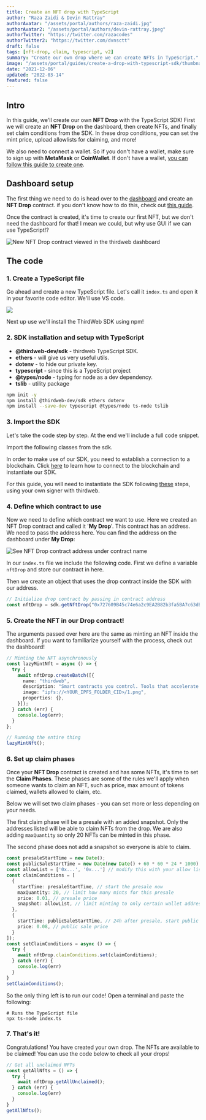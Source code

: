 ```yaml
---
title: Create an NFT drop with TypeScript
author: "Raza Zaidi & Devin Rattray"
authorAvatar: "/assets/portal/authors/raza-zaidi.jpg"
authorAvatar2: "/assets/portal/authors/devin-rattray.jpeg"
authorTwitter: "https://twitter.com/razacodes"
authorTwitter2: "https://twitter.com/dvnsctt"
draft: false
tags: [nft-drop, claim, typescript, v2]
summary: "Create our own drop where we can create NFTs in TypeScript."
image: "/assets/portal/guides/create-a-drop-with-typescript-sdk/thumbnail.png"
date: "2021-12-06"
updated: "2022-03-14"
featured: false
---
```


## Intro

In this guide, we'll create our own **NFT Drop** with the TypeScript SDK! First we will create an **NFT Drop** on the dashboard, then create NFTs, and finally set claim conditions from the SDK. In these drop conditions, you can set the mint price, upload allowlists for claiming, and more!

We also need to connect a wallet. So if you don't have a wallet, make sure to sign up with **MetaMask** or **CoinWallet**. If don't have a wallet, [you can follow this guide to create one](/guides/create-a-metamask-wallet). 

## Dashboard setup

The first thing we need to do is head over to the [dashboard](https://thirdweb.com/dashboard) and create an **NFT Drop** contract. if you don't know how to do this, check out [this guide](/learn/introduction).

Once the contract is created, it's time to create our first NFT, but we don't need the dashboard for that! I mean we could, but why use GUI if we can use TypeScript!?

![New NFT Drop contract viewed in the thirdweb dashboard](/assets/portal/guides/create-a-drop-with-typescript-sdk/nft-drop-contract-dashboard-view.png)

## The code

### 1. Create a TypeScript file

Go ahead and create a new TypeScript file. Let's call it `index.ts` and open it in your favorite code editor. We'll use VS code.

![](/assets/portal/guides/create-a-drop-with-typescript-sdk/terminal.png)

Next up use we'll install the ThirdWeb SDK using npm!

### 2. SDK installation and setup with TypeScript

- **@thirdweb-dev/sdk** - thirdweb TypeScript SDK.
- **ethers** - will give us very useful utils.
- **dotenv** - to hide our private key.
- **typescript** - since this is a TypeScript project
- **@types/node** - typing for node as a dev dependency.
- **tslib** - utility package

```bash
npm init -y
npm install @thirdweb-dev/sdk ethers dotenv 
npm install --save-dev typescript @types/node ts-node tslib
```

### 3. Import the SDK

Let's take the code step by step. At the end we'll include a full code snippet.

Import the following classes from the sdk.

In order to make use of our SDK, you need to establish a connection to a blockchain.
Click [here](/learn-thirdweb/connect-to-blockchain) to learn how to connect to the blockchain and instantiate our SDK.

For this guide, you will need to instantiate the SDK following [these](/learn-thirdweb/connect-to-blockchain#using-your-own-signer-with-thirdweb) steps, using your own signer with thirdweb.

### 4. Define which contract to use

Now we need to define which contract we want to use. Here we created an NFT Drop contract and called it '**My Drop**'. This contract has an address. We need to pass the address here. You can find the address on the dashboard under **My Drop**:

![See NFT Drop contract address under contract name](/assets/portal/guides/create-a-drop-with-typescript-sdk/nft-drop-contract-dashboard-view.png)

In our `index.ts` file we include the following code. First we define a variable `nftDrop` and store our contract in here.

Then we create an object that uses the drop contract inside the SDK with our address.

```tsx:index.ts
// Initialize drop contract by passing in contract address
const nftDrop = sdk.getNftDrop("0x727609B45c74e6a2c9EA2B82b3fa5BA7c63dBc37");
```

### 5. Create the NFT in our Drop contract!

The arguments passed over here are the same as minting an NFT inside the dashboard. If you want to familiarize yourself with the process, check out the dashboard!

```tsx:index.ts
// Minting the NFT asynchronously
const lazyMintNft = async () => {
  try {
    await nftDrop.createBatch([{
      name: "thirdweb",
      description: "Smart contracts you control. Tools that accelerate your workflow. Intuitive SDKs and widgets for developers.",
      image: "ipfs://<YOUR_IPFS_FOLDER_CID>/1.png",
      properties: {},
    }]);
  } catch (err) {
    console.log(err);
  }
};

// Running the entire thing
lazyMintNft();
```


### 6. Set up claim phases

Once your **NFT Drop** contract is created and has some NFTs, it's time to set the **Claim Phases**. These phases are some of the rules we'll apply when someone wants to claim an NFT, such as price, max amount of tokens claimed, wallets allowed to claim, etc. 

Below we will set two claim phases - you can set more or less depending on your needs. 

The first claim phase will be a presale with an added snapshot. Only the addresses listed will be able to claim NFTs from the drop. 
We are also adding `maxQuantity` so only 20 NFTs can be minted in this phase.

The second phase does not add a snapshot so everyone is able to claim. 

```tsx:index.ts
const presaleStartTime = new Date();
const publicSaleStartTime = new Date(new Date() + 60 * 60 * 24 * 1000); // today's date + 24 hours
const allowList = ['0x...', '0x...'] // modify this with your allow list
const claimConditions = [
  {
    startTime: presaleStartTime, // start the presale now
    maxQuantity: 20, // limit how many mints for this presale
    price: 0.01, // presale price
    snapshot: allowList, // limit minting to only certain wallet addresses
  },
  {
    startTime: publicSaleStartTime, // 24h after presale, start public sale
    price: 0.08, // public sale price
  }
]);
const setClaimConditions = async () => {
  try {
    await nftDrop.claimConditions.set(claimConditions);
  } catch (err) {
    console.log(err)
  }
}
setClaimConditions();
```

So the only thing left is to run our code! Open a terminal and paste the following:

```bash:virtual-env
# Runs the TypeScript file
npx ts-node index.ts
```

### 7. That's it!

Congratulations! You have created your own drop. The NFTs are available to be claimed! You can use the code below to check all your drops!

```tsx:index.ts
// Get all unclaimed NFTs
const getAllNfts = () => {
  try {
    await nftDrop.getAllUnclaimed();
  } catch (err) {
    console.log(err)
  }
}
getAllNfts();
```
